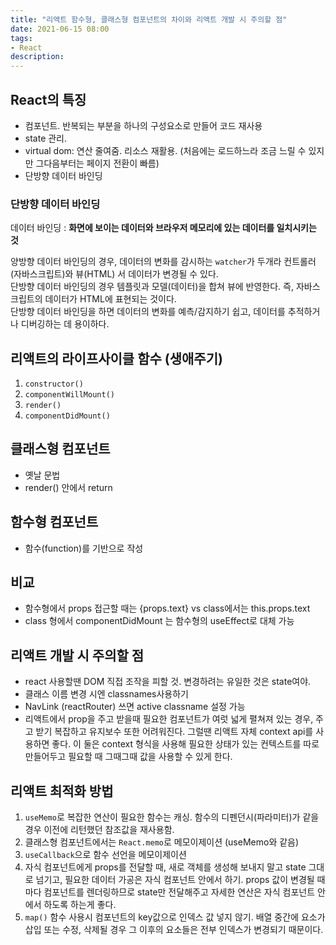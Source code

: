 ```yaml
---
title: "리액트 함수형, 클래스형 컴포넌트의 차이와 리액트 개발 시 주의할 점"
date: 2021-06-15 08:00
tags:
- React
description: 
---
```


## React의 특징

- 컴포넌트. 반복되는 부분을 하나의 구성요소로 만들어 코드 재사용
- state 관리.
- virtual dom: 연산 줄여줌. 리소스 재활용. (처음에는 로드하느라 조금 느릴 수 있지만 그다음부터는 페이지 전환이 빠름)
- 단방향 데이터 바인딩

### 단방향 데이터 바인딩

데이터 바인딩 : **화면에 보이는 데이터와 브라우저 메모리에 있는 데이터를 일치시키는 것**

양방향 데이터 바인딩의 경우, 데이터의 변화를 감시하는 `watcher`가 두개라 컨트롤러(자바스크립트)와 뷰(HTML) 서 데이터가 변경될 수 있다.  
단방향 데이터 바인딩의 경우 템플릿과 모델(데이터)을 합쳐 뷰에 반영한다. 즉, 자바스크립트의 데이터가 HTML에 표현되는 것이다.  
단방향 데이터 바인딩을 하면 데이터의 변화를 예측/감지하기 쉽고, 데이터를 추적하거나 디버깅하는 데 용이하다.

## 리액트의 라이프사이클 함수 (생애주기)

1. `constructor()`
2. `componentWillMount()`
3. `render()`
4. `componentDidMount()`

## 클래스형 컴포넌트

- 옛날 문법
- render() 안에서 return

## 함수형 컴포넌트

- 함수(function)를 기반으로 작성

## 비교

- 함수형에서 props 접근할 때는 {props.text} vs class에서는 this.props.text
- class 형에서 componentDidMount 는 함수형의 useEffect로 대체 가능

## 리액트 개발 시 주의할 점

- react 사용할땐 DOM 직접 조작을 피할 것. 변경하려는 유일한 것은 state여야.
- 클래스 이름 변경 시엔 classnames사용하기
- NavLink (reactRouter) 쓰면 active classname 설정 가능
- 리액트에서 prop을 주고 받을때 필요한 컴포넌트가 여럿 넓게 펼쳐져 있는 경우, 주고 받기 복잡하고 유지보수 또한 어려워진다. 그럴땐 리액트 자체 context api를 사용하면 좋다. 이 둘은 context 형식을 사용해 필요한 상태가 있는 컨텍스트를 따로 만들어두고 필요할 때 그때그때 값을 사용할 수 있게 한다.

## 리액트 최적화 방법

1. `useMemo`로 복잡한 연산이 필요한 함수는 캐싱. 함수의 디펜던시(파라미터)가 같을 경우 이전에 리턴했던 참조값을 재사용함.
2. 클래스형 컴포넌트에서는 `React.memo`로 메모이제이션 (useMemo와 같음)
3. `useCallback`으로 함수 선언을 메모이제이션
4. 자식 컴포넌트에게 props를 전달할 때, 새로 객체를 생성해 보내지 말고 state 그대로 넘기고, 필요한 데이터 가공은 자식 컴포넌트 안에서 하기. props 값이 변경될 때마다 컴포넌트를 렌더링하므로 state만 전달해주고 자세한 연산은 자식 컴포넌트 안에서 하도록 하는게 좋다.
5. `map()` 함수 사용시 컴포넌트의 key값으로 인덱스 값 넣지 않기. 배열 중간에 요소가 삽입 또는 수정, 삭제될 경우 그 이후의 요소들은 전부 인덱스가 변경되기 때문이다.
